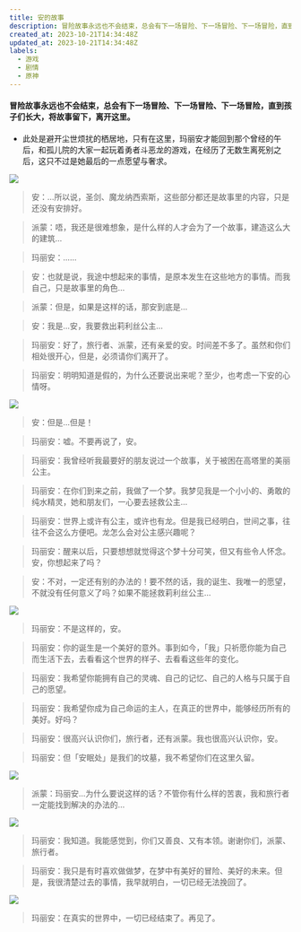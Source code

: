 ```yaml
---
title: 安的故事
description: 冒险故事永远也不会结束，总会有下一场冒险、下一场冒险、下一场冒险，直到孩子们长大，将故事留下，离开这里。
created_at: 2023-10-21T14:34:48Z
updated_at: 2023-10-21T14:34:48Z
labels:
  - 游戏
  - 剧情
  - 原神
---
```


#### 冒险故事永远也不会结束，总会有下一场冒险、下一场冒险、下一场冒险，直到孩子们长大，将故事留下，离开这里。

- 此处是避开尘世烦扰的栖居地，只有在这里，玛丽安才能回到那个曾经的午后，和孤儿院的大家一起玩着勇者斗恶龙的游戏，在经历了无数生离死别之后，这只不过是她最后的一点愿望与奢求。

![](https://jsd.cdn.zzko.cn/gh/liucys/blog@main/images/genshin-impact/01.webp)

> 安：…所以说，圣剑、魔龙纳西索斯，这些部分都还是故事里的内容，只是还没有安排好。

> 派蒙：唔，我还是很难想象，是什么样的人才会为了一个故事，建造这么大的建筑…

> 玛丽安：……

> 安：也就是说，我途中想起来的事情，是原本发生在这些地方的事情。而我自己，只是故事里的角色…

> 派蒙：但是，如果是这样的话，那安到底是…

> 安：我是…安，我要救出莉利丝公主…

> 玛丽安：好了，旅行者、派蒙，还有亲爱的安。时间差不多了。虽然和你们相处很开心，但是，必须请你们离开了。

> 玛丽安：明明知道是假的，为什么还要说出来呢？至少，也考虑一下安的心情呀。

![](https://jsd.cdn.zzko.cn/gh/liucys/blog@main/images/genshin-impact/02.webp)

> 安：但是…但是！

> 玛丽安：嘘。不要再说了，安。

> 玛丽安：我曾经听我最要好的朋友说过一个故事，关于被困在高塔里的美丽公主。

> 玛丽安：在你们到来之前，我做了一个梦。我梦见我是一个小小的、勇敢的纯水精灵，她和朋友们，一心要去拯救公主…

> 玛丽安：世界上或许有公主，或许也有龙。但是我已经明白，世间之事，往往不会这么方便吧。龙怎么会对公主感兴趣呢？

> 玛丽安：醒来以后，只要想想就觉得这个梦十分可笑，但又有些令人怀念。安，你想起来了吗？

> 安：不对，一定还有别的办法的！要不然的话，我的诞生、我唯一的愿望，不就没有任何意义了吗？如果不能拯救莉利丝公主…

![](https://jsd.cdn.zzko.cn/gh/liucys/blog@main/images/genshin-impact/03.webp)

> 玛丽安：不是这样的，安。

> 玛丽安：你的诞生是一个美好的意外。事到如今，「我」只祈愿你能为自己而生活下去，去看看这个世界的样子、去看看这些年的变化。

> 玛丽安：我希望你能拥有自己的灵魂、自己的记忆、自己的人格与只属于自己的愿望。

> 玛丽安：我希望你成为自己命运的主人，在真正的世界中，能够经历所有的美好。好吗？

> 玛丽安：很高兴认识你们，旅行者，还有派蒙。我也很高兴认识你，安。

> 玛丽安：但「安眠处」是我们的坟墓，我不希望你们在这里久留。

![](https://jsd.cdn.zzko.cn/gh/liucys/blog@main/images/genshin-impact/04.webp)

> 派蒙：玛丽安…为什么要说这样的话？不管你有什么样的苦衷，我和旅行者一定能找到解决的办法的…

![](https://jsd.cdn.zzko.cn/gh/liucys/blog@main/images/genshin-impact/05.webp)

> 玛丽安：我知道。我能感觉到，你们又善良、又有本领。谢谢你们，派蒙、旅行者。

> 玛丽安：我只是有时喜欢做做梦，在梦中有美好的冒险、美好的未来。但是，我很清楚过去的事情，我早就明白，一切已经无法挽回了。

![](https://jsd.cdn.zzko.cn/gh/liucys/blog@main/images/genshin-impact/06.webp)

> 玛丽安：在真实的世界中，一切已经结束了。再见了。
